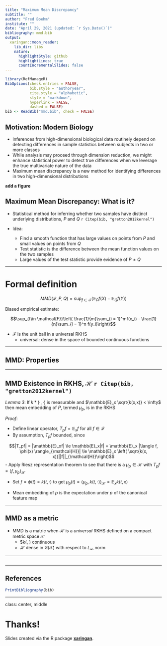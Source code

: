 ```yaml
---
title: "Maximum Mean Discrepancy"
subtitle: ""
author: "Fred Boehm"
institute: ""
date: "April 29, 2021 (updated: `r Sys.Date()`)"
bibliography: mmd.bib
output:
  xaringan::moon_reader:
    lib_dir: libs
    nature:
      highlightStyle: github
      highlightLines: true
      countIncrementalSlides: false
---
```


```r
library(RefManageR)
BibOptions(check.entries = FALSE,
           bib.style = "authoryear",
           cite.style = "alphabetic",
           style = "markdown",
           hyperlink = FALSE,
           dashed = FALSE)
bib <- ReadBib("mmd.bib", check = FALSE)
```


## Motivation: Modern Biology

- Inferences from high-dimensional biological data routinely depend on detecting differences in sample statistics between subjects in two or more classes  
- While analysis may proceed through dimension reduction, we might enhance statistical power to detect true differences when we leverage the true multivariate nature of the data  
- Maximum mean discrepancy is a new method for identifying differences in two high-dimensional distributions

**add a figure**


## Maximum Mean Discrepancy: What is it? 

- Statistical method for inferring whether two samples have distinct underlying distributions, $P$ and $Q$ `r Citep(bib, "gretton2012kernel")`

- Idea: 
    - Find a smooth function that has large values on points from $P$ and small values on points from $Q$
    - Test statistic is the difference between the mean function values on the two samples
    - Large values of the test statistic provide evidence of $P \neq Q$
    
---

# Formal definition

$$MMD(\mathcal{F}, P, Q) = \sup_{f \in \mathcal{F}}\left( \mathbb{E}_Pf(X) - \mathbb{E}_Qf(Y)\right)$$

Biased empirical estimate:

$$\sup_{f\in \mathcal{F}}\left( \frac{1}{m}\sum_{i = 1}^mf(x_i) - \frac{1}{n}\sum_{i = 1}^n f(y_i)\right)$$

- $\mathcal{F}$ is the unit ball in a universal RKHS
    - universal: dense in the space of bounded continuous functions

---

## MMD: Properties


---

## MMD Existence in RKHS, $\mathcal{H}$ `r Citep(bib, "gretton2012kernel")`

*Lemma 3*: If $k*(\cdot, \cdot)$ is measurable and $\mathbb{E}_x \sqrt{k(x,x)} < \infty$ then mean embedding of $P$, termed $\mu_p$, is in the RKHS

*Proof*: 

- Define linear operator, $T_pf = \mathbb{E}_xf$ for all $f \in \mathcal{F}$
- By assumption, $T_pf$ bounded, since

$$|T_pf| = |\mathbb{E}_xf| \le \mathbb{E}_x|f| =  \mathbb{E}_x |\langle f, \phi(x) \rangle_{\mathcal{H}}| \le \mathbb{E}_x \left( \sqrt{k(x, x)}||f||_{\mathcal{H}}\right)$$
- Apply Riesz representation theorem to see that there is a $\mu_p \in \mathcal{H}$ with $T_pf = \langle f, \mu_p \rangle_{\mathcal{H}}$ 

- Set $f = \phi(t) = k(t, \cdot)$ to get $\mu_p(t) = \langle \mu_p, k(t, \cdot)\rangle_{\mathcal{H}} = \mathbb{E}_xk(t, x)$

- Mean embedding of $p$ is the expectation under $p$ of the canonical feature map


---

## MMD as a metric

- MMD is a matric when $\mathcal{H}$ is a *universal* RKHS defined on a compact metric space $\mathcal{X}$  
  - $k(\cdot, \cdot) continuous  
  - $\mathcal{H}$ dense in $\mathcal{C}(\mathcal{X})$ with respect to $L_{\infty}$ norm 

---

## 



---

## References

```r
PrintBibliography(bib)
```



---

class: center, middle

# Thanks!

Slides created via the R package [**xaringan**](https://github.com/yihui/xaringan).

